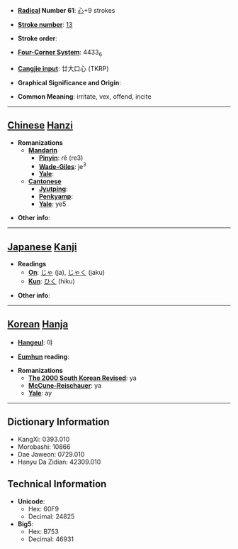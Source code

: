* '''[[Wiktionary:Chinese radical index| Radical]] Number 61''': [[Wiktionary:Chinese radical index 心|心]]+9 strokes

* '''[[Wiktionary:Chinese total strokes index|Stroke number]]''': [[Wiktionary:Chinese total strokes index 13|13]]

* '''Stroke order''': 

* '''[[Wiktionary:Chinese four corner index|Four-Corner System]]''': 4433<sub>6</sub>

* '''[[Wiktionary:Chinese Cangjie index|Cangjie input]]''': 廿大口心 (TKRP)

* '''Graphical Significance and Origin''': 

* '''Common Meaning''': irritate, vex, offend, incite

----

== [[Chinese]] [[Hanzi]] ==

* '''Romanizations'''
** '''[[Mandarin]]'''
*** '''[[Pinyin]]''': rě (re3)
*** '''[[Wade-Giles]]''': je<sup>3</sup>
*** '''[[Yale]]''': 
** '''[[Cantonese]]'''
*** '''[[Jyutping]]''':
*** '''[[Penkyamp]]''': 
*** '''[[Yale]]''': ye5

* '''Other info''': 

----

== [[Japanese]] [[Kanji]] ==

* '''Readings'''
** '''[[On]]''': [[じゃ]] (ja), [[じゃく]] (jaku)
** '''[[Kun]]''': [[ひく]] (hiku)

* '''Other info''':  

----

== [[Korean]] [[Hanja]] ==

* '''[[Hangeul]]''': 야

* '''[[Eumhun]] reading''': 

* '''Romanizations'''
** '''[[The 2000 South Korean Revised Romanization|The 2000 South Korean Revised]]''': ya
** '''[[McCune-Reischauer]]''': ya
** '''[[Yale]]''': ay

----

== Dictionary Information ==

* KangXi: 0393.010
* Morobashi: 10866
* Dae Jaweon: 0729.010
* Hanyu Da Zidian: 42309.010

== Technical Information ==

* '''Unicode''':
** Hex: 60F9
** Decimal: 24825
* '''Big5''':
** Hex: B753
** Decimal: 46931